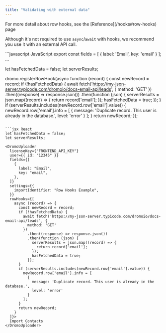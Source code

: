 ```yaml
---
title: "Validating with external data"
---
```


<Info>
  For more detail about row hooks, see the [Reference](/hooks#row-hooks) page
</Info>

Although it's not required to use `async`/`await` with hooks, we recommend you use it with an external API call.

<CodeGroup>
```javascript JavaScript
export const fields = [
  {
    label: 'Email',
    key: 'email'
  }
];
...

let hasFetchedData = false;
let serverResults;

dromo.registerRowHook(async function (record) {
  const newRecord = record;
  if (!hasFetchedData) {
    await fetch('https://my-json-server.typicode.com/dromoio/docs-email-api/leads', {
      method: 'GET'
    })
      .then((response) => response.json())
      .then(function (json) {
        serverResults = json.map((record) => {
          return record['email'];
        });
        hasFetchedData = true;
      });
  }
  if (serverResults.includes(newRecord.row['email'].value)) {
    newRecord.row['email'].info = [
      {
        message: 'Duplicate record. This user is already in the database.',
        level: 'error'
      }
    ];
  }
  return newRecord;
});
```

```jsx React
let hasFetchedData = false;
let serverResults;

<DromoUploader
  licenseKey={"FRONTEND_API_KEY"}
  user={{ id: "12345" }}
  fields={[
    {
      label: "Email",
      key: "email",
    },
  ]}
  settings={{
    importIdentifier: "Row Hooks Example",
  }}
  rowHooks={[
    async (record) => {
      const newRecord = record;
      if (!hasFetchedData) {
        await fetch('https://my-json-server.typicode.com/dromoio/docs-email-api/leads', {
          method: 'GET'
        })
          .then((response) => response.json())
          .then(function (json) {
            serverResults = json.map((record) => {
              return record['email'];
            });
            hasFetchedData = true;
          });
      }
      if (serverResults.includes(newRecord.row['email'].value)) {
        newRecord.row['email'].info = [
          {
            message: 'Duplicate record. This user is already in the database.',
            level: 'error'
          }
        ];
      }
      return newRecord;
    }
  ]}>
  Import Contacts
</DromoUploader>
```
</CodeGroup>

